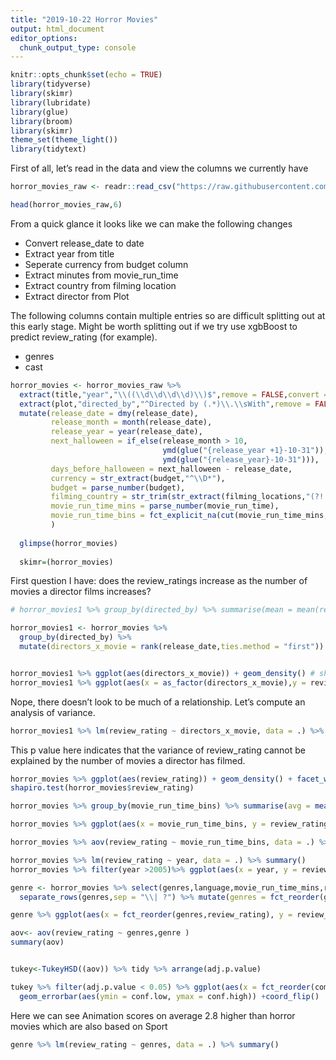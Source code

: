 ```yaml
---
title: "2019-10-22 Horror Movies"
output: html_document
editor_options: 
  chunk_output_type: console
---
```


```r
knitr::opts_chunk$set(echo = TRUE)
library(tidyverse)
library(skimr)
library(lubridate)
library(glue)
library(broom)
library(skimr)
theme_set(theme_light())
library(tidytext)
```

First of all, let's read in the data and view the columns we currently have

```r
horror_movies_raw <- readr::read_csv("https://raw.githubusercontent.com/rfordatascience/tidytuesday/master/data/2019/2019-10-22/horror_movies.csv") 

head(horror_movies_raw,6)
```

From a quick glance it looks like we can make the following changes

* Convert release_date to date
* Extract year from title
* Seperate currency from budget column
* Extract minutes from movie_run_time
* Extract country from filming location
* Extract director from Plot

The following columns contain multiple entries so are difficult splitting out at this early stage. Might be worth splitting out if we try use xgbBoost to predict review_rating (for example).

* genres
* cast



```r
horror_movies <- horror_movies_raw %>% 
  extract(title,"year","\\((\\d\\d\\d\\d)\\)$",remove = FALSE,convert = TRUE) %>% 
  extract(plot,"directed_by","^Directed by (.*)\\.\\sWith",remove = FALSE) %>% 
  mutate(release_date = dmy(release_date),
         release_month = month(release_date),
         release_year = year(release_date),
         next_halloween = if_else(release_month > 10, 
                                  ymd(glue("{release_year +1}-10-31")),
                                  ymd(glue("{release_year}-10-31"))),
         days_before_halloween = next_halloween - release_date,
         currency = str_extract(budget,"^\\D*"),
         budget = parse_number(budget),
         filming_country = str_trim(str_extract(filming_locations,"(?!.*,).*$")), 
         movie_run_time_mins = parse_number(movie_run_time),
         movie_run_time_bins = fct_explicit_na(cut(movie_run_time_mins, 4,rm.na = TRUE))
         ) 
  
  glimpse(horror_movies)
  
  skimr=(horror_movies)
```


First question I have: does the review_ratings increase as the number of movies a director films increases?
```r
# horror_movies1 %>% group_by(directed_by) %>% summarise(mean = mean(review_rating,na.rm = T),n = n()) %>% arrange(desc(n)) %>% head()

horror_movies1 <- horror_movies %>% 
  group_by(directed_by) %>% 
  mutate(directors_x_movie = rank(release_date,ties.method = "first")) %>% ungroup()


horror_movies1 %>% ggplot(aes(directors_x_movie)) + geom_density() # shows majority of direcors only film one horror movie
horror_movies1 %>% ggplot(aes(x = as_factor(directors_x_movie),y = review_rating)) + geom_boxplot()

```

Nope, there doesn't look to be much of a relationship. Let's compute an analysis of variance.

```r
horror_movies1 %>% lm(review_rating ~ directors_x_movie, data = .) %>% anova() %>% tidy()
```

This p value here indicates that the variance of review_rating cannot be explained by the number of movies a director has filmed.

```r
horror_movies %>% ggplot(aes(review_rating)) + geom_density() + facet_wrap(~movie_rating)
shapiro.test(horror_movies$review_rating)
```

```r
horror_movies %>% group_by(movie_run_time_bins) %>% summarise(avg = mean(review_rating,na.rm = TRUE))

horror_movies %>% ggplot(aes(x = movie_run_time_bins, y = review_rating)) + geom_boxplot()

horror_movies %>% aov(review_rating ~ movie_run_time_bins, data = .) %>% summary()

horror_movies %>% lm(review_rating ~ year, data = .) %>% summary()
horror_movies %>% filter(year >2005)%>% ggplot(aes(x = year, y = review_rating))  + geom_point()

```

```r
genre <- horror_movies %>% select(genres,language,movie_run_time_mins,review_rating) %>% 
  separate_rows(genres,sep = "\\| ?") %>% mutate(genres = fct_reorder(genres,review_rating))

genre %>% ggplot(aes(x = fct_reorder(genres,review_rating), y = review_rating)) + geom_boxplot() + coord_flip()

aov<- aov(review_rating ~ genres,genre )
summary(aov)


tukey<-TukeyHSD((aov)) %>% tidy %>% arrange(adj.p.value) 

tukey %>% filter(adj.p.value < 0.05) %>% ggplot(aes(x = fct_reorder(comparison,estimate), y = estimate )) + geom_point() + 
  geom_errorbar(aes(ymin = conf.low, ymax = conf.high)) +coord_flip()
```
Here we can see Animation scores on average 2.8 higher than horror movies which are also based on Sport


```r
genre %>% lm(review_rating ~ genres, data = .) %>% summary()
```


